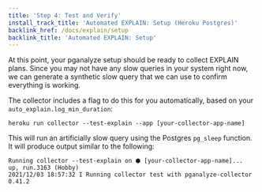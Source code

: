 ```yaml
---
title: 'Step 4: Test and Verify'
install_track_title: 'Automated EXPLAIN: Setup (Heroku Postgres)'
backlink_href: /docs/explain/setup
backlink_title: 'Automated EXPLAIN: Setup'
---
```



At this point, your pganalyze setup should be ready to collect EXPLAIN plans. Since
you may not have any slow queries in your system right now, we can generate a
synthetic slow query that we can use to confirm everything is working.

The collector includes a flag to do this for you automatically, based on your
`auto_explain.log_min_duration`:

```
heroku run collector --test-explain --app [your-collector-app-name]
```

This will run an artificially slow query using the Postgres `pg_sleep` function. It
will produce output similar to the following:

```
Running collector --test-explain on ⬢ [your-collector-app-name]... up, run.3163 (Hobby)
2021/12/03 18:57:32 I Running collector test with pganalyze-collector 0.41.2
```

<PublicOnly>
  <VerifyExplainPublic />
</PublicOnly>
